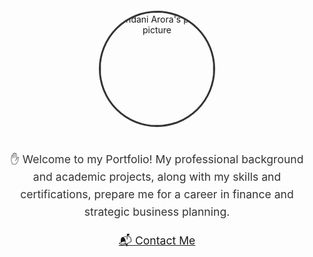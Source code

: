 <style>
h1 {
  text-align: center;
  margin-bottom: 30px;
}

.container {
  text-align: center; /* center content */
  margin-top: 20px;
  max-width: 600px;
  margin-left: auto;
  margin-right: auto;
}

.container img {
  border-radius: 50%;
  width: 180px;
  height: 180px;
  object-fit: cover;
  border: 3px solid #333;
  margin-bottom: 20px; /* space below photo */
}

.welcome-text {
  line-height: 1.6;
  font-size: 1.1rem;
  color: #333;
}
</style>

<div class="container">
  <img src="picture.jpg" alt="Nandani Arora's profile picture" />
  <div class="welcome-text">
  <p>
      ✋ Welcome to my Portfolio!
      My professional background
      and academic projects, along with my skills and 
      certifications, prepare me for a career in finance
      and strategic business planning.  




<a href="Contact.qmd" class="button">📬  Contact Me</a>

  </p>
  </div>
</div>
